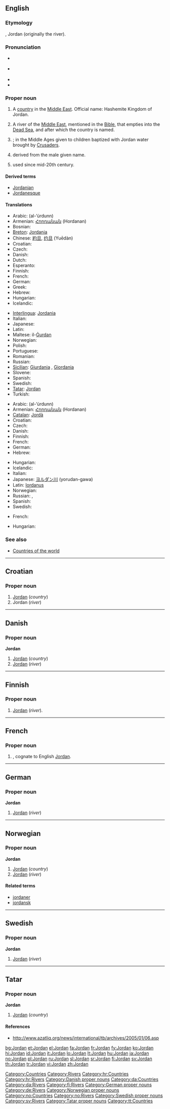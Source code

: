 ==English==
{{wikipedia}}

===Etymology===
{{etyl|he}} {{term|ירדן|tr=yarden|sc=Hebr|lang=he}}, Jordan (originally the river).

===Pronunciation===
* {{a|RP}} {{IPA|/ˈdʒɔːdən/}}
* {{a|US}} {{IPA|/ˈdʒɔːrdən/}}
* {{audio|en-us-Jordan.ogg|Audio (US)}}
* {{rhymes|ɔː(r)dən}}

===Proper noun===
{{en-proper noun}}

# A [[country]] in the [[Middle East]]. Official name: Hashemite Kingdom of Jordan.
# {{rivers}} A river of the [[Middle East]], mentioned in the [[Bible]], that empties into the [[Dead Sea]], and after which the country is named.
# {{given name|male|from=Hebrew}}; in the Middle Ages given to children baptized with Jordan water brought by [[Crusader]]s.
# {{surname|from=given names|dot=}} derived from the male given name.
# {{given name|female|from=Hebrew}} used since mid-20th century.

====Derived terms====
* [[Jordanian]]
* [[Jordanesque]]

====Translations====
{{trans-top|country}}
* Arabic: {{Arab|[[الأردن]]}} (al-’úrdunn) {{m}}
* Armenian: [[Հորդանան]] (Hordanan)
* Bosnian: {{t-|bs|Jordan|m}}
* [[Breton]]: [[Jordania]]
* Chinese: [[約旦]], [[约旦]] (Yuēdàn)
* Croatian: {{t-|hr|Jordan|m}}
* Czech: {{t-|cs|Jordánsko|n}}
* Danish: {{t-|da|Jordan}}
* Dutch: {{t+|nl|Jordanië}}
* Esperanto: {{t-|eo|Jordanio|xs=Esperanto}}
* Finnish: {{t+|fi|Jordania}}
* French: {{t+|fr|Jordanie|f}}
* German: {{t+|de|Jordanien|n}}
* Greek: {{t+|el|Ιορδανία|f|tr=Iordanía|sc=Grek}}
* Hebrew: {{t-|he|ירדן|tr=Yardēn|sc=Hebr}}
* Hungarian: {{t+|hu|Jordánia}}
* Icelandic: {{t+|is|Jórdanía|f}}
{{trans-mid}}
* [[Interlingua]]: [[Jordania]]
* Italian: {{t-|it|Giordania|f}}
* Japanese: {{t-|ja|ヨルダン|tr=yorudan|sc=Jpan}}
* Latin: {{t+|la|Iordania|f}}
* Maltese: il-[[Ġurdan]]
* Norwegian: {{t+|no|Jordan}}
* Polish: {{t+|pl|Jordania|f}}
* Portuguese: {{t+|pt|Jordânia|f}}
* Romanian: {{t-|ro|Iordania|f}}
* Russian: {{t+|ru|Иордания|f|tr=Iordánija|sc=Cyrl}}
* [[Sicilian]]: [[Giurdania]] {{f}}, [[Giordania]] {{f}}
* Slovene: {{t+|sl|Jordanija|f}}
* Spanish: {{t+|es|Jordania|f}}
* Swedish: {{t+|sv|Jordanien}}
* [[Tatar]]: [[Jordan#Tatar|Jordan]]
* Turkish: {{t+|tr|Ürdün}}
{{trans-bottom}}

{{trans-top|river}}
* Arabic: {{Arab|[[الأردن|الأُرْدُنّ]]}} (al-’úrdunn) {{m}}
* Armenian: [[Հորդանան]] (Hordanan)
* [[Catalan]]: [[Jordà]] {{m}}
* Croatian: {{t-|hr|Jordan|m}}
* Czech: {{t+|cs|Jordán|m}}
* Danish: {{t-|da|Jordan}}
* Finnish: {{t+|fi|Jordan}}
* French: {{t-|fr|Jourdain|m}}
* German: {{t-|de|Jordan|m}}
* Hebrew: {{t-|he|ירדן|tr=yarden|sc=Hebr}}
{{trans-mid}}
* Hungarian: {{t+|hu|Jordán}}
* Icelandic: {{t-|is|Jórdan|f}}
* Italian: {{t+|it|Giordano|m}}
* Japanese: [[ヨルダン川]] (yorudan-gawa)
* Latin: [[Iordanus]] {{m}}
* Norwegian: {{t+|no|Jordan}}
* Russian: {{t+|ru|Иордан|m|tr=Iordán|sc=Cyrl}}, {{t-|ru|Ярдена|f|tr=Jardéna|sc=Cyrl}}
* Spanish: {{t-|es|Jordán|m}}
* Swedish: {{t+|sv|Jordan}}
{{trans-bottom}}
{{trans-top|male given name}}
* French: {{t+|fr|Jordan}}
{{trans-mid}}
* Hungarian: {{t+|hu|Jordán}}
{{trans-bottom}}

===See also===
* [[Appendix:Countries of the world|Countries of the world]]

[[Category:Countries]]
[[Category:Rivers]]

----

==Croatian==

===Proper noun===
{{infl|hr|proper noun|g=m}}

# [[#English|Jordan]] (''country'')
# Jordan (''river'')

[[Category:hr:Countries]]
[[Category:hr:Rivers]]

----

==Danish==

===Proper noun===
'''Jordan'''

# [[#English|Jordan]] (''country'')
# [[#English|Jordan]] (''river'')

[[Category:Danish proper nouns]]
[[Category:da:Countries]]
[[Category:da:Rivers]]

----

==Finnish==

===Proper noun===
{{fi-noun|Jordan|type=kalsium|proper=true}}

# [[#English|Jordan]] (''river'').

[[Category:fi:Rivers]]

----

==French==

===Proper noun===
{{infl|fr|proper noun}}

# {{given name|male|lang=fr}}, cognate to English [[#English|Jordan]].

----

==German==

===Proper noun===
'''Jordan''' {{m}}

# [[#English|Jordan]] (''river'')

[[Category:German proper nouns]]
[[Category:de:Rivers]]

----

==Norwegian==

===Proper noun===
'''Jordan'''

# [[#English|Jordan]] (''country'')
# [[#English|Jordan]] (''river'')

====Related terms====
* [[jordaner]]
* [[jordansk]]

[[Category:Norwegian proper nouns]]
[[Category:no:Countries]]
[[Category:no:Rivers]]

----

==Swedish==

===Proper noun===
'''Jordan'''

# [[#English|Jordan]] (''river'')

[[Category:Swedish proper nouns]]
[[Category:sv:Rivers]]

----

==Tatar==

===Proper noun===
'''Jordan'''

# [[#English|Jordan]] (''country'')

====References====
* http://www.azatliq.org/news/international/tb/archives/2005/01/06.asp

[[Category:Tatar proper nouns]]
[[Category:tt:Countries]]

[[bg:Jordan]]
[[et:Jordan]]
[[el:Jordan]]
[[fa:Jordan]]
[[fr:Jordan]]
[[fy:Jordan]]
[[ko:Jordan]]
[[hi:Jordan]]
[[id:Jordan]]
[[it:Jordan]]
[[lo:Jordan]]
[[lt:Jordan]]
[[hu:Jordan]]
[[ja:Jordan]]
[[no:Jordan]]
[[pl:Jordan]]
[[ru:Jordan]]
[[sl:Jordan]]
[[sr:Jordan]]
[[fi:Jordan]]
[[sv:Jordan]]
[[th:Jordan]]
[[tr:Jordan]]
[[vi:Jordan]]
[[zh:Jordan]]